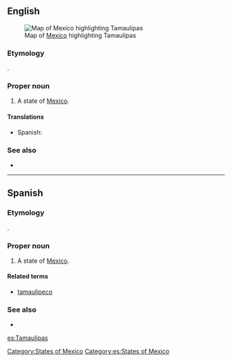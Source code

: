 ==English==
[[File:Mexico map, MX-TAM.svg|thumb|Map of [[Mexico]] highlighting Tamaulipas]]
===Etymology===
{{etyl|hus}}.

===Proper noun===
{{en-proper noun}}

# A state of [[Mexico]].

====Translations====
{{trans-top|state of Mexico}}
*Spanish: {{t|es|Tamaulipas|m}}
{{trans-mid}}
{{trans-bottom}}

===See also===
*{{pedialite}}

[[Category:States of Mexico]]

----

==Spanish==

===Etymology===
{{etyl|hus|es}}.

===Proper noun===
{{es-proper noun|m}}

# A state of [[Mexico]].

====Related terms====
*[[tamaulipeco]]

===See also===
* {{pedialite|lang=es}}

[[Category:es:States of Mexico]]

[[es:Tamaulipas]]
